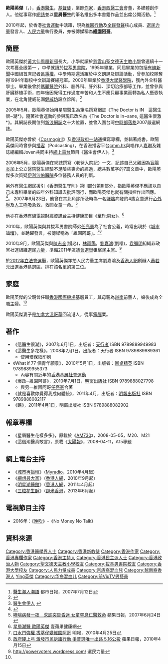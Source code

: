 {{Infobox person
| name          = 歐陽英傑<br>Jeff Au Yeung Ying Kit
| image         = [[File:Dr_Jeff_Au_Yeung.jpg|280px]]
| birth_date    = {{birth date and age|1976|1|1}}
| birth_place   = {{HKG-1959}}
| death_date    = 
| death_place   = 
| nationality   = {{CHN-HKG}}
| ancestor      = 
| other_names   = 維園阿哥、星屑醫生
| education     = {{ubl|[[香港大學|香港大學]]內外全科醫學士}}
| alma_mater    = {{ubl|[[聖文德天主教小學|聖文德天主教小學]]|[[拔萃男書院|拔萃男書院]]}}
| occupation    = 醫生、作家
| years_active  = 1995年至今
| spouse        = 
| children      = 
| relatives     = 
| religion      = [[基督教|基督教]]
| party         = [[選民力量|選民力量]]
}}

'''歐陽英傑'''（{{lang-en|Jeff Au Yeung Ying Kit}}，{{bd|1976年|1月1日|||catIdx=Ouyang歐陽英傑}}），[[香港|香港]][[醫生|醫生]]，[[基督徒|基督徒]]，業餘[[作家|作家]]，[[香港西醫工會|香港西醫工會]]會董，多媒體創作人。他從事寫作[[網誌|網誌]]並以'''星屑醫生'''的筆名推出多本書籍作品並出席公開活動。<ref>[http://www.enrichculture.com/newsletter/nl_08-07.html 醫生潮人潮語] {{webarchive|url=https://web.archive.org/web/20100611063145/http://www.enrichculture.com/newsletter/nl_08-07.html |date=2010-06-11 }} 都市日報，2007年7月12日</ref>

2010年起，於香港[[社會運動|社會運動]]中活躍，現為[[維園行動|維園行動]]及[[全民發聲|全民發聲]]核心成員、[[選民力量|選民力量]]發言人、[[人民力量|人民力量]]執行委員，亦被傳媒稱為'''[[維園阿哥|維園阿哥]]'''。

==簡歷==
歐陽英傑於[[黃大仙_(香港地方)|黃大仙]][[鳳凰新邨|鳳凰新邨]]長大，小學就讀於[[慈雲山|慈雲山]][[聖文德天主教小學|聖文德天主教小學]]曾連續十一次考獲全级第一
，中學就讀於[[拔萃男書院|拔萃男書院]]，1995年畢業，同屆畢業的包括[[有線新聞|有線新聞]]中國組首席記者[[呂秉權|呂秉權]]，中學時期還活躍於中文朗誦及辯論活動，曾參加校隊奪得1994年聯校中文辯論賽總冠軍。2000年畢業於[[香港大學醫學院|香港大學醫學院]]，獲內外全科醫學士。畢業後曾於[[瑪麗醫院|瑪麗醫院]]外科、腦外科、肝外科、深切治療部等工作，並曾參與肝臟移植手術，四年後因覺得工作過度辛苦和人生不應只顧事業而轉為私人懸壺執業，在北角健威花園[[健威坊|健威坊]]設立診所。<ref>{{cite book|title=這醫生多花樣|pages=第93頁|ISBN=9789889989361|publisher=天行者|author=星屑醫生|year=2008}}</ref>

2005年5月，歐陽英傑始用星屑醫生為筆名撰寫網誌《The Doctor is IN　這醫生很~潮*》，隨著社會運動的參與現已改名為《The Doctor is In~sane, 這醫生很激*》。其網誌長期位列[[新浪網誌|新浪網誌]]之十大位置，並曾入圍台灣[[中時部落格|中時部落格]]2007嚴選網誌。

歐陽英傑亦曾於《[[Cosmogirl!|Cosmogirl!]]》及[[香港政府一站通|香港政府一站通]]撰寫專欄，並輯著成書。歐陽英傑同時曾參與[[播客|播客]]（Podcasting），在香港播客平台[[cmm.hk|cmm.hk]]與唱作人[[嘉琳|嘉琳]]及雜誌總編輯Joven共同主持[[網上電台|網上電台]]節目《醫生會伊人》。<ref>[http://doctor.cmm.hk 醫生會伊人] {{webarchive|url=https://web.archive.org/web/20170305001635/http://doctor.cmm.hk/ |date=2017-03-05 }}</ref>

2006年5月，歐陽英傑在網誌撰寫〈老爸入院記〉一文，記述自己父親因為[[盲腸炎|盲腸炎]]加上公立醫院醫生經驗不足險些喪命的經過，總共數萬字的7篇文章中，歐陽英傑多次質疑[[伊利沙伯醫院|伊利沙伯醫院]]多位醫務人員的判斷。 

另外有醫生網民援引《香港醫生守則》第III部分第III部分，指歐陽英傑不應該以自己未專科畢業的四年外科知識去批評同行，而歐陽英傑也就有關指控作出回應。
<ref>{{Cite web |url=http://singsit01.mysinablog.com/index.php?op=ViewArticle&articleId=173122 |title=We all kwow who you are 的威脅與反省 |access-date=2010-06-08 |archive-url=https://web.archive.org/web/20100702025548/http://singsit01.mysinablog.com/index.php?op=ViewArticle&articleId=173122 |archive-date=2010-07-02 |dead-url=yes }}</ref>。
2007年6月23日，他曾在其北角診所及時為一名[[哮喘|哮喘]]病發的4歲女童進行[[心外壓|心外壓]]及[[人工呼吸|人工呼吸]]急救，救回女童一命。<ref>[http://hk.apple.nextmedia.com/template/apple/art_main.php?iss_id=20070624&sec_id=4104&art_id=7248412 哮喘病發一夜　求診突告昏迷 女童窒息仁醫救命] 蘋果日報，2007年6月24日 </ref>

他亦在[[香港有線電視財經資訊台|香港有線電視財經資訊台]]主持健康節目《[[至Fit男女|至Fit男女]]》。<ref name="#1">[http://hk.health.nextmedia.com/index.php?fuseaction=Article.ListArticle&sec_id=6349009&iss_id=20070725&art_id=7348434 星屑潮醫 歐陽英傑] {{webarchive|url=https://web.archive.org/web/20100518090443/http://hk.health.nextmedia.com/index.php?fuseaction=Article.ListArticle&sec_id=6349009&iss_id=20070725&art_id=7348434 |date=2010-05-18 }} 壹蘋果健康網</ref>

2010年，歐陽英傑與其拔萃男書院師弟[[任亮憲|任亮憲]]為了社會公義，時常出現於《[[城市論壇|城市論壇]]》，並踴躍發言，被傳媒稱為「[[維園阿哥|維園阿哥]]」。<ref>[http://news.sina.com.hk/cgi-bin/nw/show.cgi/1172/3/1/1498625/1.html 口水鬥強權 拔萃仔變維園阿哥] {{Wayback|url=http://news.sina.com.hk/cgi-bin/nw/show.cgi/1172/3/1/1498625/1.html |date=20100430192923 }} 明報，2010年4月25日</ref><ref>[http://hk.apple.nextmedia.com/template/apple/art_main.php?iss_id=20100415&sec_id=4104&art_id=13930742 政府硬上弓 激發市民訴諸行動 爭普選唯一出路 5.16公投] 蘋果日報，2010年4月15日</ref>

2010年9月，歐陽英傑與[[陳志全|陳志全]](慢必)，[[林雨陽|林雨陽]]，[[劉嘉鴻|劉嘉鴻]](劉嗡)，[[袁彌明|袁彌明]]組織非政黨社運組織[[選民力量|選民力量]]，準備2011年[[香港區議會|區議會選舉]]狙擊[[民主黨_(香港)|民主黨]]。<ref>http://powervoters.wordpress.com/ {{Wayback|url=http://powervoters.wordpress.com/ |date=20100923131735 }} 選民力量</ref>

於[[2012年香港立法會選舉|2012年立法會選舉]]，歐陽英傑夥拍人民力量主席劉嘉鴻及[[香港人網|香港人網]]創辦人[[蕭若元|蕭若元]]出選香港島選區，排在該名單的第三位。

==家庭==
歐陽英傑的父親曾任職[[香港國際機場|香港國際機場]]基層員工，其母親為[[越南|越南]]前藝人，婚後成為全職主婦。<ref name="#1"/>

歐陽英傑妻子是[[加拿大|加拿大]][[溫哥華|溫哥華]]回流港人，從事[[電腦|電腦]]業。

==著作==
*《這醫生很潮》，2007年6月1日，出版者：[[天行者_(出版社)|天行者]] ISBN 9789889949983
*《這醫生多花樣》，2008年2月1日，出版者：天行者 ISBN 9789889989361
** 使用環保紙印刷
*《What if 77 個青年願景》，2010年5月1日，出版者：[[圓桌精英|圓桌精英]] ISBN 9789889955373 
** 內容有關近年的[[:分類:香港社會運動|香港基層社會運動]]
*《爆政─維園阿哥》，2010年7月1日，[[明窗出版社|明窗出版社]] ISBN 9789888027798
** 與另一維園阿哥[[任亮憲|任亮憲]]合著
*《就是喜歡你覺得我成何體統》，2011年4月，出版者：[[明報出版社|明報出版社]] ISBN 9789888082117
*《瞧》，2011年4月1日，明窗出版社 ISBN 9789888082902

==報章專欄==
* 《星屑醫生花樣多多》，原載於《[[AM730|AM730]]》，2008-05-05，M20、M21
* 《這個潮醫真敢言》，原載《[[太陽報_(香港)|太陽報]]》，2008-04-11，A15專題

==網上電台主持==
*《[[城市再論壇|城市再論壇]]》（[[Myradio|Myradio]]，2010年4月起）
*《[[網想最大黨|網想最大黨]]》（[[香港人網|香港人網]]，2010年9月起）
*《[[明星潮醫館|明星潮醫館]]》（[[香港人網|香港人網]]，2011年4月起）
*《[[三粒花生酥|三粒花生酥]]》（[[謎米香港|謎米香港]]，2013年6月起）

==電視節目主持==
*2016年：《[[晚吹|晚吹]]》-《No Money No Talk》

==資料來源==
{{references}}
{{人民力量}}
[[Category:香港醫學界人士|Category:香港醫學界人士]]
[[Category:香港新教徒|Category:香港新教徒]]
[[Category:香港作家|Category:香港作家]]
[[Category:香港專欄作家|Category:香港專欄作家]]
[[Category:香港主持人|Category:香港主持人]]
[[Category:香港民主派人士|Category:香港民主派人士]]
[[Category:香港政治人物|Category:香港政治人物]]
[[Category:聖文德天主教小學校友|Category:聖文德天主教小學校友]]
[[Category:拔萃男書院校友|Category:拔萃男書院校友]]
[[Category:香港大學校友|Category:香港大學校友]]
[[Category:人民力量成員|Category:人民力量成員]]
[[Category:京族裔混血兒|Category:京族裔混血兒]]
[[Category:越南裔香港人|Category:越南裔香港人]]
[[Category:歐陽姓|Ying英傑]]
[[Category:华裔混血儿|Category:华裔混血儿]]
[[Category:前ViuTV男藝員|Category:前ViuTV男藝員]]